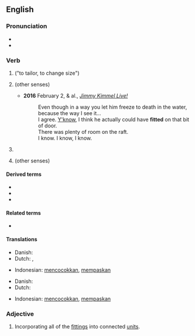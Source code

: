 ==English==

===Pronunciation===
* {{IPA|en|/ˈfɪtəd/}}
* {{audio|en|en-us-fitted.ogg|Audio (US)}}

===Verb===
{{head|en|verb form}}

# {{en-simple past of|fit}} ("to tailor, to change size")
# {{lb|en|regional|sometimes|_|proscribed}} {{en-simple past of|fit}} (other senses)
#* '''2016''' February 2, {{w|Kate Winslet}} & al., [https://vine.co/v/iJAlIziXMKv ''Jimmy Kimmel Live!'']
#*: Even though in a way you let him freeze to death in the water, because the way I see it...<br>I agree. [[y'know|Y'know]], I think he actually could have '''fitted''' on that bit of door.<br>There was plenty of room on the raft.<br>I know. I know, I know.
# {{inflection of|en|fit||past|part|gloss=to tailor, change size}}
# {{lb|en|regional|sometimes|_|proscribed}} {{inflection of|en|fit||past|part}} (other senses)

====Derived terms====
* {{l|en|ETCS-fitted}}
* {{l|en|non-ETCS-fitted}}
* {{l|en|retro-fitted}}

====Related terms====
* {{l|en|fitted cap}}

====Translations====
{{trans-top|simple past of fit}}
* Danish: {{t|da|tilpassede}}
* Dutch: {{t+|nl|paste aan}}, {{t+|nl|pasten aan}}
{{trans-mid}}
* Indonesian: [[cocok|mencocokkan]], [[pas|mempaskan]]
{{trans-bottom}}

{{trans-top|past participle of fit}}
* Danish: {{t|da|tilpasset}}
* Dutch: {{t+|nl|aangepast}}
{{trans-mid}}
* Indonesian: [[cocok|mencocokkan]], [[pas|mempaskan]]
{{trans-bottom}}

===Adjective===
{{en-adj|-}}

# {{lb|en|of a kitchen, bathroom, etc.}} Incorporating all of the [[fitting]]s into connected [[unit]]s.